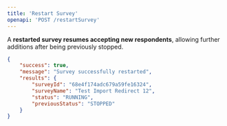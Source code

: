 ```yaml
---
title: 'Restart Survey'
openapi: 'POST /restartSurvey'
--- 
```


A **restarted survey resumes accepting new respondents**, allowing further additions after being previously stopped.

```json Example response
{
    "success": true,
    "message": "Survey successfully restarted",
    "results": {
        "surveyId": "68e4f174adc679a59fe16324",
        "surveyName": "Test Import Redirect 12",
        "status": "RUNNING",
        "previousStatus": "STOPPED"
    }
}
```


